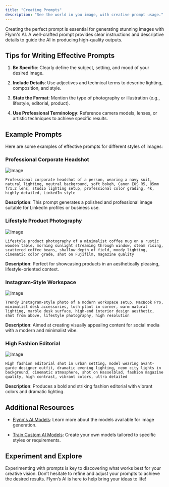 ```yaml
---
title: "Creating Prompts"
description: "See the world in you image, with creative prompt usage."
---
```


Creating the perfect prompt is essential for generating stunning images with Flynn's AI. A well-crafted prompt provides clear instructions and descriptive details to guide the AI in producing high-quality outputs.

## Tips for Writing Effective Prompts

1. **Be Specific**: Clearly define the subject, setting, and mood of your desired image.

2. **Include Details**: Use adjectives and technical terms to describe lighting, composition, and style.

3. **State the Format**: Mention the type of photography or illustration (e.g., lifestyle, editorial, product).

4. **Use Professional Terminology**: Reference camera models, lenses, or artistic techniques to achieve specific results.

## Example Prompts

Here are some examples of effective prompts for different styles of images:

### Professional Corporate Headshot

![Image](/images/professional-headshot.jpg)

```
Professional corporate headshot of a person, wearing a navy suit, natural lighting, neutral background, soft bokeh, Canon EOS R5, 85mm f/1.2 lens, studio lighting setup, professional color grading, 4k, highly detailed, LinkedIn style
```

**Description**: This prompt generates a polished and professional image suitable for LinkedIn profiles or business use.

### Lifestyle Product Photography

![Image](/images/product-lifestyle.jpg)

```
Lifestyle product photography of a minimalist coffee mug on a rustic wooden table, morning sunlight streaming through window, steam rising, scattered coffee beans, shallow depth of field, moody lighting, cinematic color grade, shot on Fujifilm, magazine quality
```

**Description**: Perfect for showcasing products in an aesthetically pleasing, lifestyle-oriented context.

### Instagram-Style Workspace

![Image](/images/social-content.jpg)

```
Trendy Instagram-style photo of a modern workspace setup, MacBook Pro, minimalist desk accessories, lush plant in corner, warm natural lighting, marble desk surface, high-end interior design aesthetic, shot from above, lifestyle photography, high resolution
```

**Description**: Aimed at creating visually appealing content for social media with a modern and minimalist vibe.

### High Fashion Editorial

![Image](/images/fashion-editorial.jpg)

```
High fashion editorial shot in urban setting, model wearing avant-garde designer outfit, dramatic evening lighting, neon city lights in background, cinematic atmosphere, shot on Hasselblad, fashion magazine quality, high contrast, vibrant colors, ultra detailed
```

**Description**: Produces a bold and striking fashion editorial with vibrant colors and dramatic lighting.

## Additional Resources

* [Flynn's AI Models](/flynns-ai-models): Learn more about the models available for image generation.

* [Train Custom AI Models](/training-custom-models): Create your own models tailored to specific styles or requirements.

## Experiment and Explore

Experimenting with prompts is key to discovering what works best for your creative vision. Don’t hesitate to refine and adjust your prompts to achieve the desired results. Flynn’s AI is here to help bring your ideas to life!